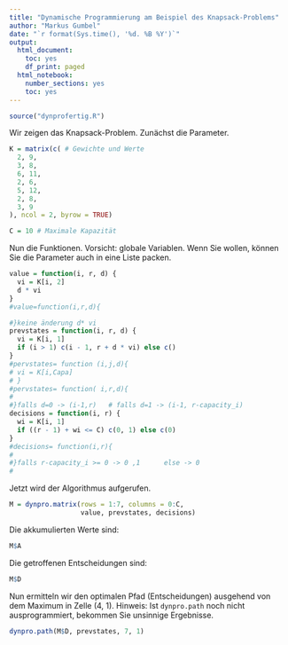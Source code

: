 ```yaml
---
title: "Dynamische Programmierung am Beispiel des Knapsack-Problems"
author: "Markus Gumbel"
date: "`r format(Sys.time(), '%d. %B %Y')`"
output:
  html_document:
    toc: yes
    df_print: paged
  html_notebook:
    number_sections: yes
    toc: yes
---
```


```r
source("dynprofertig.R")
```

Wir zeigen das Knapsack-Problem. Zunächst die Parameter.
```r
K = matrix(c( # Gewichte und Werte
  2, 9,
  3, 8,
  6, 11,
  2, 6,
  5, 12,
  2, 8,
  3, 9
), ncol = 2, byrow = TRUE)

C = 10 # Maximale Kapazität
```

Nun die Funktionen. Vorsicht: globale Variablen. Wenn Sie wollen, können Sie die Parameter auch in eine Liste packen.
```r
value = function(i, r, d) {
  vi = K[i, 2]
  d * vi
}
#value=function(i,r,d){

#}keine änderung d* vi
prevstates = function(i, r, d) {
  vi = K[i, 1]
  if (i > 1) c(i - 1, r + d * vi) else c()
}
#pervstates= function (i,j,d){
# vi = K[i,Capa]
# }
#pervstates= function( i,r,d){
#
#}falls d=0 -> (i-1,r)   # falls d=1 -> (i-1, r-capacity_i)
decisions = function(i, r) {
  wi = K[i, 1]
  if ((r - 1) + wi <= C) c(0, 1) else c(0)
}
#decisions= function(i,r){
#
#}falls r-capacity_i >= 0 -> 0 ,1      else -> 0
#

```

Jetzt wird der Algorithmus aufgerufen.
```r
M = dynpro.matrix(rows = 1:7, columns = 0:C,
                  value, prevstates, decisions)
```
Die akkumulierten Werte sind:
```r
M$A
```

Die getroffenen Entscheidungen sind:
```r
M$D
```

Nun ermitteln wir den optimalen Pfad (Entscheidungen) ausgehend von dem Maximum in Zelle (4, 1). Hinweis: Ist `dynpro.path` noch nicht ausprogrammiert, bekommen Sie unsinnige Ergebnisse.
```r
dynpro.path(M$D, prevstates, 7, 1)
```


